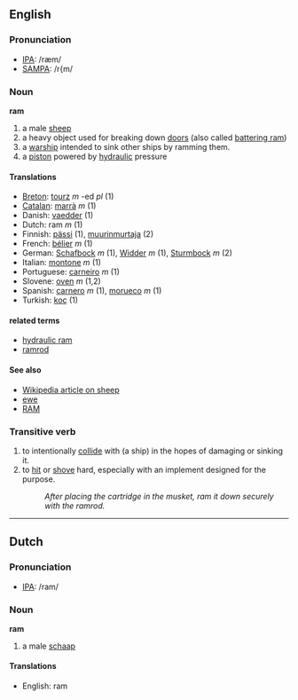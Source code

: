 ==English==
=== Pronunciation ===
*[[w:IPA|IPA]]: /ræm/
*[[w:SAMPA|SAMPA]]: /r{m/

=== Noun ===

'''ram'''

# a male [[sheep]]
# a heavy object used for breaking down [[door]]s (also called [[battering ram]])
# a [[warship]] intended to sink other ships by ramming them.
# a [[piston]] powered by [[hydraulic]] pressure

==== Translations ====
*[[Breton]]: [[tourz]] ''m'' -ed ''pl'' (1)
*[[Catalan]]: [[marrà]] ''m'' (1)
*Danish: [[vaedder]] (1)
*Dutch: ram ''m'' (1)
*Finnish: [[pässi]] (1), [[muurinmurtaja]] (2)
*French: [[bélier]] ''m'' (1)
*German: [[Schafbock]] ''m'' (1), [[Widder]] ''m'' (1), [[Sturmbock]] ''m'' (2)
*Italian: [[montone]] ''m'' (1)
*Portuguese: [[carneiro]] ''m'' (1)
*Slovene: [[oven]] ''m'' (1,2)
*Spanish: [[carnero]] ''m'' (1), [[morueco]] ''m'' (1)
*Turkish: [[koç]] (1)

====related terms====
*[[hydraulic ram]]
*[[ramrod]]

====See also====

*[[w:sheep|Wikipedia article on sheep]]
*[[ewe]]
*[[RAM]]

=== Transitive verb ===

# to intentionally [[collide]] with (a ship) in the hopes of damaging or sinking it.
# to [[hit]] or [[shove]] hard, especially with an implement designed for the purpose.
#: ''After placing the cartridge in the musket, ram it down securely with the ramrod.''

----
==Dutch==
=== Pronunciation ===
*[[w:IPA|IPA]]: /ram/

=== Noun ===

'''ram'''

# a male [[schaap]]

==== Translations ====
*English: ram